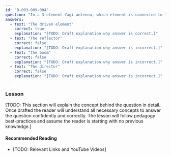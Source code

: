 ```yaml
---
id: "B-003-009-004"
question: "In a 3-element Yagi antenna, which element is connected to the transmission line?"
answers:
  - text: "The driven element"
    correct: true
    explanation: "[TODO: Draft explanation why answer is correct.]"
  - text: "The reflector"
    correct: false
    explanation: "[TODO: Draft explanation why answer is incorrect.]"
  - text: "The boom"
    correct: false
    explanation: "[TODO: Draft explanation why answer is incorrect.]"
  - text: "The director"
    correct: false
    explanation: "[TODO: Draft explanation why answer is incorrect.]"
---
```


### Lesson

[TODO: This section will explain the concept behind the question in detail. Once drafted the reader will understand all necessary concepts to answer the question confidently and correctly. The lesson will follow pedagogy best-practices and assume the reader is starting with no previous knowledge.]

#### Recommended Reading

- [TODO: Relevant Links and YouTube Videos]
